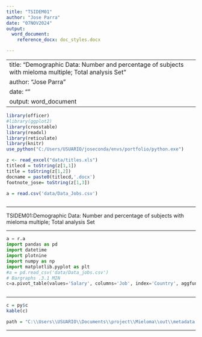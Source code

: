 ```yaml
---
title: "TSIDEM01"
author: "Jose Parra"
date: "07NOV2024"
output: 
  word_document:
    reference_docx: doc_styles.docx

---
```


---
title: "Demographic Data: Number and percentage of subjects with mieloma multiple; Total analysis Set"
author: "Jose Parra"
date: ""
output: word_document
---
```r
library(officer)
#library(ggplot2)
library(crosstable)
library(readxl)
library(reticulate)
library(knitr)
use_python("C:/Users/USUARIO/joseconda/envs/portfolio/python.exe")

z <- read_excel("data/titles.xls")
titlecd = toString(z[1,1])
title = toString(z[1,2])
docname = paste0(titlecd,'.docx')
footnote_jose= toString(z[1,3])

a = read.csv('data/Data_Jobs.csv')



```

____________________________________________________________

TSIDEM01:Demographic Data: Number and percentage of subjects with mieloma multiple; Total analysis Set

____________________________________________________________

```python

a = r.a
import pandas as pd
import datetime
import plotnine
import numpy as np
import matplotlib.pyplot as plt
#a = pd.read_csv('data/Data_jobs.csv')
# Bargraphs .3.1 MIN
c=a.pivot_table(values='Salary', columns='Job', index='Country', aggfunc='min')



```

____________________________________________________________

```r
c = py$c
kable(c)

path = "C:\\Users\\USUARIO\\Documents\\project\\Mieloma\\out\\metadata.txt"
```

____________________________________________________________


